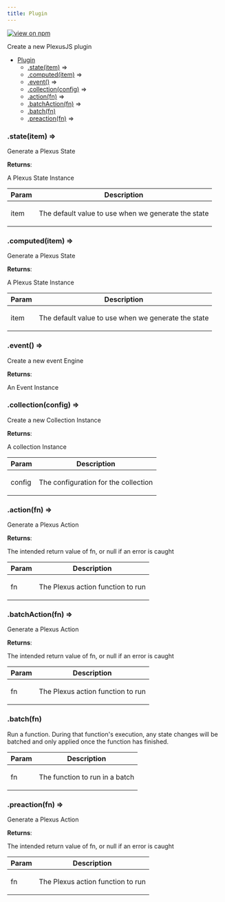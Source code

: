 ```yaml
---
title: Plugin
---
```


[![view on npm](http://img.shields.io/npm/v/@plexusjs/core.svg)](https://www.npmjs.org/package/@plexusjs/core)

Create a new PlexusJS plugin

- [Plugin](#Plugin)
  - [.state(item)](#Plugin+state) ⇒
  - [.computed(item)](#Plugin+computed) ⇒
  - [.event()](#Plugin+event) ⇒
  - [.collection(config)](#Plugin+collection) ⇒
  - [.action(fn)](#Plugin+action) ⇒
  - [.batchAction(fn)](#Plugin+batchAction) ⇒
  - [.batch(fn)](#Plugin+batch)
  - [.preaction(fn)](#Plugin+preaction) ⇒

<a name='Plugin+state'></a>

### .state(item) ⇒

<p>Generate a Plexus State</p>

**Returns**: <p>A Plexus State Instance</p>

| Param | Description                                                |
| ----- | ---------------------------------------------------------- |
| item  | <p>The default value to use when we generate the state</p> |

<a name='Plugin+computed'></a>

### .computed(item) ⇒

<p>Generate a Plexus State</p>

**Returns**: <p>A Plexus State Instance</p>

| Param | Description                                                |
| ----- | ---------------------------------------------------------- |
| item  | <p>The default value to use when we generate the state</p> |

<a name='Plugin+event'></a>

### .event() ⇒

<p>Create a new event Engine</p>

**Returns**: <p>An Event Instance</p>

<a name='Plugin+collection'></a>

### .collection(config) ⇒

<p>Create a new Collection Instance</p>

**Returns**: <p>A collection Instance</p>

| Param  | Description                                 |
| ------ | ------------------------------------------- |
| config | <p>The configuration for the collection</p> |

<a name='Plugin+action'></a>

### .action(fn) ⇒

<p>Generate a Plexus Action</p>

**Returns**: <p>The intended return value of fn, or null if an error is caught</p>

| Param | Description                              |
| ----- | ---------------------------------------- |
| fn    | <p>The Plexus action function to run</p> |

<a name='Plugin+batchAction'></a>

### .batchAction(fn) ⇒

<p>Generate a Plexus Action</p>

**Returns**: <p>The intended return value of fn, or null if an error is caught</p>

| Param | Description                              |
| ----- | ---------------------------------------- |
| fn    | <p>The Plexus action function to run</p> |

<a name='Plugin+batch'></a>

### .batch(fn)

<p>
	Run a function. During that function's execution, any state changes will be
	batched and only applied once the function has finished.
</p>

| Param | Description                           |
| ----- | ------------------------------------- |
| fn    | <p>The function to run in a batch</p> |

<a name='Plugin+preaction'></a>

### .preaction(fn) ⇒

<p>Generate a Plexus Action</p>

**Returns**: <p>The intended return value of fn, or null if an error is caught</p>

| Param | Description                              |
| ----- | ---------------------------------------- |
| fn    | <p>The Plexus action function to run</p> |
